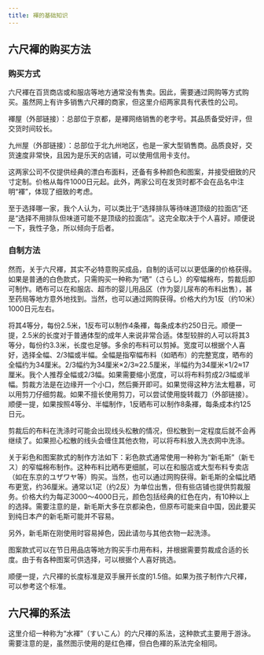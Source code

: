 ```yaml
---
title: 褌的基础知识
---
```



## 六尺褌的购买方法

### 购买方式

六尺褌在百货商店或和服店等地方通常没有售卖。因此，需要通过网购等方式购买。虽然网上有许多销售六尺褌的商家，但这里介绍两家具有代表性的公司。

褌屋（外部链接）：总部位于京都，是褌网络销售的老字号。其品质备受好评，但交货时间较长。

<LinkCard title="褌屋" href="http://www.fundoshiya.com/" client:visible />

九州屋（外部链接）：总部位于北九州地区，也是一家大型销售商。品质良好，交货速度非常快，且因为是乐天的店铺，可以使用信用卡支付。

<LinkCard title="九州屋" href="http://www.rakuten.ne.jp/gold/kyushuya/" client:visible />

这两家公司不仅提供经典的漂白布面料，还备有多种颜色和图案，并接受细致的尺寸定制。价格从每件1000日元起。此外，两家公司在发货时都不会在品名中注明“褌”，体现了细致的考虑。

至于选择哪一家，我个人认为，可以类比于“选择排队等待味道顶级的拉面店”还是“选择不用排队但味道可能不是顶级的拉面店”。这完全取决于个人喜好。顺便说一下，我性子急，所以倾向于后者。

### 自制方法

然而，关于六尺褌，其实不必特意购买成品，自制的话可以以更低廉的价格获得。如果是普通的白色款式，只需购买一种称为“晒”（さらし）的窄幅棉布，剪裁后即可制作。晒布可以在和服店、超市的婴儿用品区（作为婴儿尿布的布料出售），甚至药局等地方意外地找到。当然，也可以通过网购获得。价格大约为1反（约10米）1000日元左右。

将其4等分，每份2.5米，1反布可以制作4条褌，每条成本约250日元。顺便一提，2.5米的长度对于普通体型的成年人来说非常合适。体型较胖的人可以将其3等分，每份约3.3米，长度也足够。多余的布料可以剪掉。宽度可以根据个人喜好，选择全幅、2/3幅或半幅。全幅是指窄幅布料（如晒布）的完整宽度，晒布的全幅约为34厘米。2/3幅约为34厘米×2/3≈22.5厘米，半幅约为34厘米×1/2≈17厘米。我个人推荐全幅或2/3幅。如果需要缩小宽度，可以将布料剪成2/3幅或半幅。剪裁方法是在边缘开一个小口，然后撕开即可。如果觉得这种方法太粗暴，可以用剪刀仔细剪裁。如果不擅长使用剪刀，可以尝试使用旋转裁刀（外部链接）。顺便一提，如果按照4等分、半幅制作，1反晒布可以制作8条褌，每条成本约125日元。

剪裁后的布料在洗涤时可能会出现线头松散的情况，但松散到一定程度后就不会再继续了。如果担心松散的线头会缠住其他衣物，可以将布料放入洗衣网中洗涤。

关于彩色和图案款式的制作方法如下：彩色款式通常使用一种称为“新毛斯”（新モス）的窄幅棉布制作。这种布料比晒布更细腻，可以在和服店或大型布料专卖店（如在东京的ユザワヤ等）购买。当然，也可以通过网购获得。新毛斯的全幅比晒布更宽，约36厘米。通常以1疋（约2反）为单位出售，但有些店铺也提供剪裁服务。价格大约为每疋3000～4000日元，颜色包括经典的红色在内，有10种以上的选择。需要注意的是，新毛斯大多在京都染色，但原布可能来自中国，因此要买到纯日本产的新毛斯可能并不容易。

另外，新毛斯在刚使用时容易掉色，因此请勿与其他衣物一起洗涤。

图案款式可以在节日用品店等地方购买手巾用布料，并根据需要剪裁成合适的长度。由于有各种图案可供选择，可以根据个人喜好挑选。

顺便一提，六尺褌的长度标准是双手展开长度的1.5倍。如果为孩子制作六尺褌，可以参考这个标准。

## 六尺褌的系法

这里介绍一种称为“水褌”（すいこん）的六尺褌的系法，这种款式主要用于游泳。需要注意的是，虽然图示使用的是红色褌，但白色褌的系法完全相同。

<Table 
  data={[
    {
      image: "https://ik.imagekit.io/dgfwhfvkn/tabi/6_01_waifu2x_noise3_scale4x_oa1lYWe-y2.avif?updatedAt=1739672332378",
      description: `【1】将褌的一端（イ）搭在肩上，另一端（ロ）覆盖住裆部，然后从裆部穿过，绕到背后。实际操作时，当然需要用手固定。`
    },
    {
      image: "https://ik.imagekit.io/dgfwhfvkn/tabi/6_02_waifu2x_noise3_scale4x_viwaOBa6q6.avif?updatedAt=1739672334178",
      description: `【2】将穿过裆部的（ロ）部分，从臀部斜向绕过腰部，并在（イ）的上方交叉，使布料在腰部周围逆时针绕一圈。（イ）仍然搭在肩上。`
    },
    {
      image: "https://ik.imagekit.io/dgfwhfvkn/tabi/6_03_waifu2x_noise3_scale4x_2JcTofq2HG.avif?updatedAt=1739672333916",
      description: `【3】将（ロ）从内侧钩住斜向绕过臀部的布料，并向相反方向拉紧。`
    },
    {
      image: "https://ik.imagekit.io/dgfwhfvkn/tabi/6_04_waifu2x_noise3_scale4x_hnJrBsoEQM.avif?updatedAt=1739672331057",
      description: `【4】握将（ロ）部分夹在横向绕腰的布料（类似腰带的部分）中，进行临时固定。`
    },
    {
      image: "https://ik.imagekit.io/dgfwhfvkn/tabi/6_05_waifu2x_noise3_scale4x_oYjTpnusaJ.avif?updatedAt=1739672332392",
      description: `【5】将搭在肩上的（イ）放下，垂在身前。`
    },
    {
      image: "https://ik.imagekit.io/dgfwhfvkn/tabi/6_06_waifu2x_noise3_scale4x_uMofWs3npy.avif?updatedAt=1739672333761",
      description: `【6】将（イ）从裆部穿过，绕到背后。然后解开（ロ）的临时固定。`
    },
    {
      image: "https://ik.imagekit.io/dgfwhfvkn/tabi/6a_07_waifu2x_noise3_scale4x_YCSQCYUNR.avif?updatedAt=1739672330365",
      description: `【7】将（イ）和（ロ）在背后交叉，使（イ）位于左侧，（ロ）位于右侧，然后向左右两侧用力拉紧。`
    },
    {
      image: "https://ik.imagekit.io/dgfwhfvkn/tabi/6a_08_waifu2x_noise3_scale4x_kRHaoVrXCL.avif?updatedAt=1739672334351",
      description: `【8】将（イ）和（ロ）从下往上卷进横向绕腰的布料中。。`
    },
    {
      image: "https://ik.imagekit.io/dgfwhfvkn/tabi/6a_09_waifu2x_noise3_scale4x_-GJRw1P7R.avif?updatedAt=1739672334191",
      description: `【完成1】从背后看的效果图。`
    },
    {
      image: "https://ik.imagekit.io/dgfwhfvkn/tabi/6_10_waifu2x_noise3_scale4x_flGB7Q194.avif?updatedAt=1739672330339",
      description: `【完成2】从前面看的效果图。注意将前袋（前面的三角形部分）充分展开并整理好。`
    }
  ]}
  columns={[
    {
      key: "image",
      label: "演示",
      type: "image",
      align: "center"
    },
    {
      key: "description",
      label: "说明",
      align: "start"
    }
  ]}
  client:visible
/>

<ContributorList githubRepo="dragonjay-lyj/jpstra" />